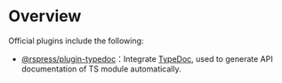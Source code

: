 # Overview

Official plugins include the following:

- [@rspress/plugin-typedoc](./typedoc)：Integrate [TypeDoc](https://github.com/TypeStrong/typedoc), used to generate API documentation of TS module automatically.
